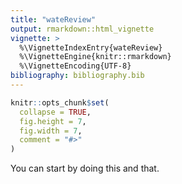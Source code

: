 ```yaml
---
title: "wateReview"
output: rmarkdown::html_vignette
vignette: >
  %\VignetteIndexEntry{wateReview}
  %\VignetteEngine{knitr::rmarkdown}
  %\VignetteEncoding{UTF-8}
bibliography: bibliography.bib
---
```


```r
knitr::opts_chunk$set(
  collapse = TRUE,
  fig.height = 7,
  fig.width = 7, 
  comment = "#>"
)
```

You can start by doing this and that.